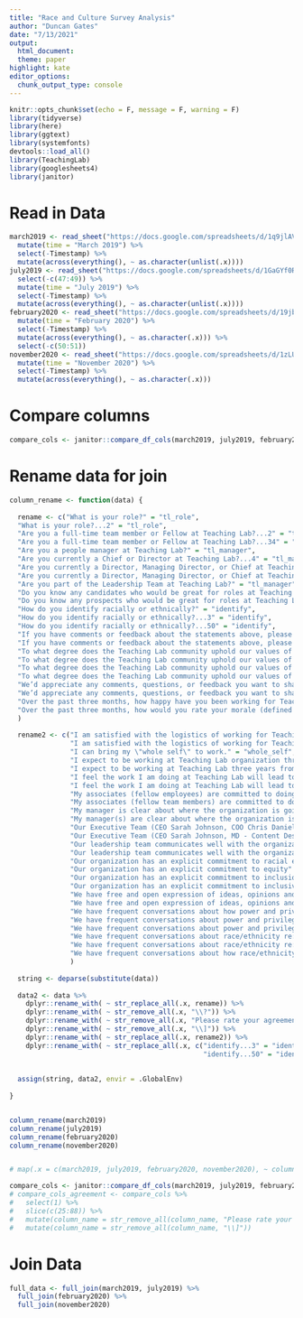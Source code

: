```yaml
---
title: "Race and Culture Survey Analysis"
author: "Duncan Gates"
date: "7/13/2021"
output:
  html_document:
  theme: paper
highlight: kate
editor_options:
  chunk_output_type: console
---
```


```r
knitr::opts_chunk$set(echo = F, message = F, warning = F)
library(tidyverse)
library(here)
library(ggtext)
library(systemfonts)
devtools::load_all()
library(TeachingLab)
library(googlesheets4)
library(janitor)
```

# Read in Data

```r
march2019 <- read_sheet("https://docs.google.com/spreadsheets/d/1q9jlAVS_iKUdgLWT9TAhDZ5b2RUhyei0XxwNjDHwPkM/edit#gid=160629191", sheet = "Form Responses 1", skip = 1) %>%
  mutate(time = "March 2019") %>%
  select(-Timestamp) %>%
  mutate(across(everything(), ~ as.character(unlist(.x))))
july2019 <- read_sheet("https://docs.google.com/spreadsheets/d/1GaGYf0RtPNmzOGFM1XB27H5eyP4T9lMCMH3MTjAUupI/edit#gid=674715077", sheet = "Form Responses 1", skip = 1) %>%
  select(-c(47:49)) %>%
  mutate(time = "July 2019") %>%
  select(-Timestamp) %>%
  mutate(across(everything(), ~ as.character(unlist(.x))))
february2020 <- read_sheet("https://docs.google.com/spreadsheets/d/19jbdok4Lh7iOf-UlJFA_sXC80a8fmQ_lIgxiEJhhjxs/edit#gid=394003930", sheet = "Form Responses 1", skip = 1) %>%
  mutate(time = "February 2020") %>%
  select(-Timestamp) %>%
  mutate(across(everything(), ~ as.character(.x))) %>%
  select(-c(50:51))
november2020 <- read_sheet("https://docs.google.com/spreadsheets/d/1zLUuycxMKxMPZ-VoFzwCLgpY2qfKcgyimUdrww2ehAQ/edit#gid=1438011169", sheet = "Form Responses 1", skip = 1) %>%
  mutate(time = "November 2020") %>%
  select(-Timestamp) %>%
  mutate(across(everything(), ~ as.character(.x)))
```

# Compare columns

```r
compare_cols <- janitor::compare_df_cols(march2019, july2019, february2020, november2020)
```


# Rename data for join

```r
column_rename <- function(data) {
  
  rename <- c("What is your role?" = "tl_role",
  "What is your role?...2" = "tl_role",
  "Are you a full-time team member or Fellow at Teaching Lab?...2" = "tl_role",
  "Are you a full-time team member or Fellow at Teaching Lab?...34" = "tl_role",
  "Are you a people manager at Teaching Lab?" = "tl_manager",
  "Are you currently a Chief or Director at Teaching Lab?...4" = "tl_manager",
  "Are you currently a Director, Managing Director, or Chief at Teaching Lab?...5" = "tl_manager",
  "Are you currently a Director, Managing Director, or Chief at Teaching Lab?...51" = "tl_manager",
  "Are you part of the Leadership Team at Teaching Lab?" = "tl_manager",
  "Do you know any candidates who would be great for roles at Teaching Lab? If so, please share names, contact information, and how you think they could contribute." = "tl_prospect",
  "Do you know any prospects who would be great for roles at Teaching Lab? If so, please share names, contact information, and areas of professional interest." = "tl_prospect",
  "How do you identify racially or ethnically?" = "identify",
  "How do you identify racially or ethnically?...3" = "identify",
  "How do you identify racially or ethnically?...50" = "identify",
  "If you have comments or feedback about the statements above, please share with us....35" = "feedback1",
  "If you have comments or feedback about the statements above, please share with us....43" = "feedback2",
  "To what degree does the Teaching Lab community uphold our values of Habits?" = "hold_habits",
  "To what degree does the Teaching Lab community uphold our values of Head?" = "hold_head",
  "To what degree does the Teaching Lab community uphold our values of Heart?" = "hold_heart",
  "To what degree does the Teaching Lab community uphold our values of Racial Equity?" = "hold_equity",
  "We’d appreciate any comments, questions, or feedback you want to share about this survey or about your work at Teaching Lab." = "feedback3",
  "We’d appreciate any comments, questions, or feedback you want to share about this survey or about your work here at Teaching Lab." = "feedback3",
  "Over the past three months, how happy have you been working for Teaching Lab?" = "three_months_happy",
  "Over the past three months, how would you rate your morale (defined as your sense of well being) at work at Teaching Lab?" = "three_months_happy"
  )
  
  rename2 <- c("I am satisfied with the logistics of working for Teaching Lab (contracting, invoices, reimbursements, payment, etc.)." = "working_logistics",
               "I am satisfied with the logistics of working for Teaching Lab (contracting, invoices, reimbursements, payment, etc.)" = "working_logistics",
               "I can bring my \"whole self\" to work." = "whole_self",
               "I expect to be working at Teaching Lab organization three years from now." = "three_years",
               "I expect to be working at Teaching Lab three years from now." = "three_years",
               "I feel the work I am doing at Teaching Lab will lead to impact on students." = "student_impact",
               "I feel the work I am doing at Teaching Lab will lead to positive impact on students." = "student_impact",
               "My associates (fellow employees) are committed to doing quality work." = "quality_work",
               "My associates (fellow team members) are committed to doing quality work." = "quality_work",
               "My manager is clear about where the organization is going." = "manager_clear_org",
               "My manager(s) are clear about where the organization is going." = "manager_clear_org",
               "Our Executive Team (CEO Sarah Johnson, COO Chris Daniels, MD - Content Design Vaishali Joshi, MD - Partnerships Sheena Lights, MD - Learning and Research HaMy Vu) communicates well with the organization." = "executive_team_comm",
               "Our Executive Team (CEO Sarah Johnson, MD - Content Design Vaishali Joshi, MD - Partnerships Sheena Lights, MD - Learning and Research HaMy Vu) communicates well with the organization." = "executive_team_comm",
               "Our leadership team communicates well with the organization." = "executive_team_comm",
               "Our leadership team communicates well with the organization" = "executive_team_comm",
               "Our organization has an explicit commitment to racial equity." = "racial_equity",
               "Our organization has an explicit commitment to equity" = "racial_equity",
               "Our organization has an explicit commitment to inclusion" = "inclusion",
               "Our organization has an explicit commitment to inclusiveness." = "inclusion",
               "We have free and open expression of ideas, opinions and beliefs." = "free_beliefs",
               "We have free and open expression of ideas, opinions and beliefs" = "free_beliefs",
               "We have frequent conversations about how power and privilege impact our work at Teaching Lab." = "power_conversations",
               "We have frequent conversations about power and privilege." = "power_conversations",
               "We have frequent conversations about power and privilege" = "power_conversations",
               "We have frequent conversations about race/ethnicity re: how we work." = "race_conversations",
               "We have frequent conversations about race/ethnicity re: how we work" = "race_conversations",
               "We have frequent conversations about how race/ethnicity impacts our work at Teaching Lab." = "race_conversations"
               )
  
  string <- deparse(substitute(data))
  
  data2 <- data %>%
    dplyr::rename_with( ~ str_replace_all(.x, rename)) %>%
    dplyr::rename_with( ~ str_remove_all(.x, "\\?")) %>%
    dplyr::rename_with( ~ str_remove_all(.x, "Please rate your agreement with the following items. \\[")) %>%
    dplyr::rename_with( ~ str_remove_all(.x, "\\]")) %>%
    dplyr::rename_with( ~ str_replace_all(.x, rename2)) %>%
    dplyr::rename_with( ~ str_replace_all(.x, c("identify...3" = "identify",
                                                "identify...50" = "identify")))
    
  
  assign(string, data2, envir = .GlobalEnv)
  
}


column_rename(march2019)
column_rename(july2019)
column_rename(february2020)
column_rename(november2020)


# map(.x = c(march2019, july2019, february2020, november2020), ~ column_rename(.x))
```


```r
compare_cols <- janitor::compare_df_cols(march2019, july2019, february2020, november2020)
# compare_cols_agreement <- compare_cols %>% 
#   select(1) %>% 
#   slice(c(25:88)) %>%
#   mutate(column_name = str_remove_all(column_name, "Please rate your agreement with the following items. \\[")) %>%
#   mutate(column_name = str_remove_all(column_name, "\\]"))
```


# Join Data

```r
full_data <- full_join(march2019, july2019) %>%
  full_join(february2020) %>%
  full_join(november2020)
```






